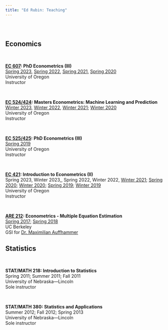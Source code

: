 ```yaml
---
title: "Ed Rubin: Teaching"
---
```


<br>

# {.tabset .tabset-fade}

## Economics

<br>

__[EC 607](https://github.com/edrubin/EC607S23): PhD Econometrics (III)__
<br>[Spring 2023](https://github.com/edrubin/EC607S23), [Spring 2022](https://github.com/edrubin/EC607S22), [Spring 2021](https://github.com/edrubin/EC607S21), [Spring 2020](https://github.com/edrubin/EC607S20)
<br>University of Oregon
<br>Instructor

<br>

__[EC 524/424](https://github.com/edrubin/EC524W23): Masters Econometrics: Machine Learning and Prediction__
<br>[Winter 2023](https://github.com/edrubin/EC524W23), [Winter 2022](https://github.com/edrubin/EC524W22), [Winter 2021](https://github.com/edrubin/EC524W21); [Winter 2020](https://github.com/edrubin/EC524W20)
<br>University of Oregon
<br>Instructor

<br>

__[EC 525/425](https://github.com/edrubin/EC525S19): PhD Econometrics (III)__
<br>[Spring 2019](https://github.com/edrubin/EC525S19)
<br>University of Oregon
<br>Instructor

<br>

__[EC 421](https://github.com/edrubin/EC421W19): Introduction to Econometrics (II)__
<br>Spring 2023, Winter 2023,, Spring 2022, Winter 2022, [Winter 2021](https://github.com/edrubin/EC421W21); [Spring 2020](https://github.com/edrubin/EC421S20); [Winter 2020](https://github.com/edrubin/EC421W20); [Spring 2019](https://github.com/edrubin/EC421S19); [Winter 2019](https://github.com/edrubin/EC421W19)
<br>University of Oregon
<br>Instructor

<br>

__[ARE 212](https://edrub.in/ARE212): Econometrics - Multiple Equation Estimation__
<br>[Spring 2017](https://edrub.in/ARE212/Spring2017/notes.html); [Spring 2018](https://edrub.in/ARE212)
<br>UC Berkeley
<br>GSI for [Dr. Maximilian Auffhammer](http://www.auffhammer.com)

## Statistics

<br>

__STAT/MATH 218: Introduction to Statistics__
<br>Spring 2011; Summer 2011; Fall 2011
<br>University of Nebraska—Lincoln
<br>Sole instructor

<br>

__STAT/MATH 380: Statistics and Applications__
<br>Summer 2012; Fall 2012; Spring 2013
<br>University of Nebraska—Lincoln
<br>Sole instructor
